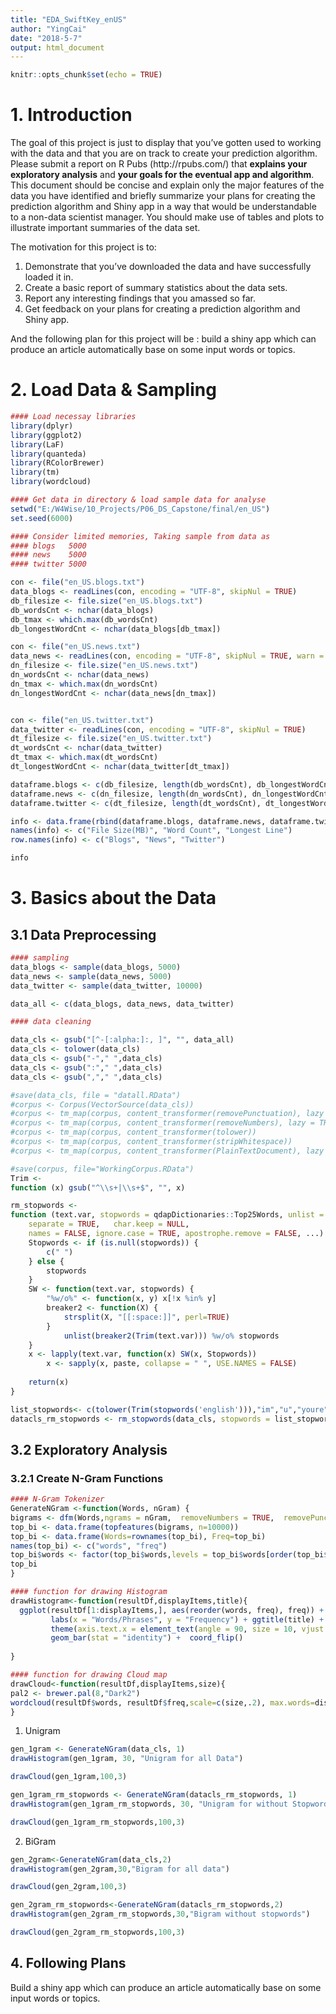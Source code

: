 ---
title: "EDA_SwiftKey_enUS"
author: "YingCai"
date: "2018-5-7"
output: html_document
---

```{r setup, include=FALSE}
knitr::opts_chunk$set(echo = TRUE)
```

# 1. Introduction

The goal of this project is just to display that you've gotten used to working with the data and that you are on track to create your prediction algorithm. Please submit a report on R Pubs (http://rpubs.com/) that **explains your exploratory analysis** and **your goals for the eventual app and algorithm**. This document should be concise and explain only the major features of the data you have identified and briefly summarize your plans for creating the prediction algorithm and Shiny app in a way that would be understandable to a non-data scientist manager. You should make use of tables and plots to illustrate important summaries of the data set. 

The motivation for this project is to: 

1. Demonstrate that you've downloaded the data and have successfully loaded it in.
2. Create a basic report of summary statistics about the data sets.
3. Report any interesting findings that you amassed so far.
4. Get feedback on your plans for creating a prediction algorithm and Shiny app.

And the following plan for this project will be : build a shiny app which can produce an article automatically base on some input words or topics.

# 2. Load Data & Sampling

```{r, echo=FALSE}
#### Load necessay libraries
library(dplyr)
library(ggplot2)
library(LaF)
library(quanteda)
library(RColorBrewer)
library(tm)
library(wordcloud)

#### Get data in directory & load sample data for analyse
setwd("E:/W4Wise/10_Projects/P06_DS_Capstone/final/en_US")
set.seed(6000)

#### Consider limited memories, Taking sample from data as
#### blogs   5000
#### news    5000
#### twitter 5000

con <- file("en_US.blogs.txt")
data_blogs <- readLines(con, encoding = "UTF-8", skipNul = TRUE)
db_filesize <- file.size("en_US.blogs.txt")
db_wordsCnt <- nchar(data_blogs)
db_tmax <- which.max(db_wordsCnt)
db_longestWordCnt <- nchar(data_blogs[db_tmax])

con <- file("en_US.news.txt")
data_news <- readLines(con, encoding = "UTF-8", skipNul = TRUE, warn = FALSE)
dn_filesize <- file.size("en_US.news.txt")
dn_wordsCnt <- nchar(data_news)
dn_tmax <- which.max(dn_wordsCnt)
dn_longestWordCnt <- nchar(data_news[dn_tmax])


con <- file("en_US.twitter.txt")
data_twitter <- readLines(con, encoding = "UTF-8", skipNul = TRUE)
dt_filesize <- file.size("en_US.twitter.txt")
dt_wordsCnt <- nchar(data_twitter)
dt_tmax <- which.max(dt_wordsCnt)
dt_longestWordCnt <- nchar(data_twitter[dt_tmax])

dataframe.blogs <- c(db_filesize, length(db_wordsCnt), db_longestWordCnt)
dataframe.news <- c(dn_filesize, length(dn_wordsCnt), dn_longestWordCnt)
dataframe.twitter <- c(dt_filesize, length(dt_wordsCnt), dt_longestWordCnt)

info <- data.frame(rbind(dataframe.blogs, dataframe.news, dataframe.twitter))
names(info) <- c("File Size(MB)", "Word Count", "Longest Line")
row.names(info) <- c("Blogs", "News", "Twitter")

info

```

# 3. Basics about the Data
## 3.1 Data Preprocessing

```{r}
#### sampling
data_blogs <- sample(data_blogs, 5000)
data_news <- sample(data_news, 5000)
data_twitter <- sample(data_twitter, 10000)

data_all <- c(data_blogs, data_news, data_twitter)

#### data cleaning

data_cls <- gsub("[^-[:alpha:]:, ]", "", data_all)
data_cls <- tolower(data_cls)
data_cls <- gsub("-"," ",data_cls)
data_cls <- gsub(":"," ",data_cls)
data_cls <- gsub(","," ",data_cls)

#save(data_cls, file = "datall.RData")
#corpus <- Corpus(VectorSource(data_cls))
#corpus <- tm_map(corpus, content_transformer(removePunctuation), lazy = TRUE)
#corpus <- tm_map(corpus, content_transformer(removeNumbers), lazy = TRUE)
#corpus <- tm_map(corpus, content_transformer(tolower))
#corpus <- tm_map(corpus, content_transformer(stripWhitespace))
#corpus <- tm_map(corpus, content_transformer(PlainTextDocument), lazy = TRUE)

#save(corpus, file="WorkingCorpus.RData")
Trim <-
function (x) gsub("^\\s+|\\s+$", "", x)

rm_stopwords <-
function (text.var, stopwords = qdapDictionaries::Top25Words, unlist = FALSE, 
    separate = TRUE,   char.keep = NULL, 
    names = FALSE, ignore.case = TRUE, apostrophe.remove = FALSE, ...) {
    Stopwords <- if (is.null(stopwords)) {
        c(" ")
    } else {
        stopwords
    }
    SW <- function(text.var, stopwords) {
        "%w/o%" <- function(x, y) x[!x %in% y]
        breaker2 <- function(X) {
            strsplit(X, "[[:space:]]", perl=TRUE)
        }  
            unlist(breaker2(Trim(text.var))) %w/o% stopwords
    }
    x <- lapply(text.var, function(x) SW(x, Stopwords))
        x <- sapply(x, paste, collapse = " ", USE.NAMES = FALSE)
       
    return(x)
}

list_stopwords<- c(tolower(Trim(stopwords('english'))),"im","u","youre","d","ive")
datacls_rm_stopwords <- rm_stopwords(data_cls, stopwords = list_stopwords, separate=FALSE)
```

## 3.2 Exploratory Analysis

### 3.2.1 Create N-Gram Functions
```{r}
#### N-Gram Tokenizer
GenerateNGram <-function(Words, nGram) {
bigrams <- dfm(Words,ngrams = nGram,  removeNumbers = TRUE,  removePunct = TRUE, removeSeparators = TRUE)
top_bi <- data.frame(topfeatures(bigrams, n=10000))
top_bi <- data.frame(Words=rownames(top_bi), Freq=top_bi)      
names(top_bi) <- c("words", "freq")
top_bi$words <- factor(top_bi$words,levels = top_bi$words[order(top_bi$freq, decreasing = TRUE)])              
top_bi
}

#### function for drawing Histogram
drawHistogram<-function(resultDf,displayItems,title){
  ggplot(resultDf[1:displayItems,], aes(reorder(words, freq), freq)) +
         labs(x = "Words/Phrases", y = "Frequency") + ggtitle(title) +
         theme(axis.text.x = element_text(angle = 90, size = 10, vjust = 0.5)) +
         geom_bar(stat = "identity") +  coord_flip()
  
}

#### function for drawing Cloud map
drawCloud<-function(resultDf,displayItems,size){
pal2 <- brewer.pal(8,"Dark2")
wordcloud(resultDf$words, resultDf$freq,scale=c(size,.2), max.words=displayItems, random.order=FALSE, rot.per=.15, colors=pal2)
}
```

1. Unigram

```{r}
gen_1gram <- GenerateNGram(data_cls, 1)
drawHistogram(gen_1gram, 30, "Unigram for all Data")
```

```{r}
drawCloud(gen_1gram,100,3)
```

```{r}
gen_1gram_rm_stopwords <- GenerateNGram(datacls_rm_stopwords, 1)
drawHistogram(gen_1gram_rm_stopwords, 30, "Unigram for without Stopwords")
```

```{r}
drawCloud(gen_1gram_rm_stopwords,100,3)
```

2. BiGram

```{r}
gen_2gram<-GenerateNGram(data_cls,2)
drawHistogram(gen_2gram,30,"Bigram for all data")
```

```{r}
drawCloud(gen_2gram,100,3)
```

```{r}
gen_2gram_rm_stopwords<-GenerateNGram(datacls_rm_stopwords,2)
drawHistogram(gen_2gram_rm_stopwords,30,"Bigram without stopwords")
```

```{r}
drawCloud(gen_2gram_rm_stopwords,100,3)
```


## 4. Following Plans

Build a shiny app which can produce an article automatically base on some input words or topics.
